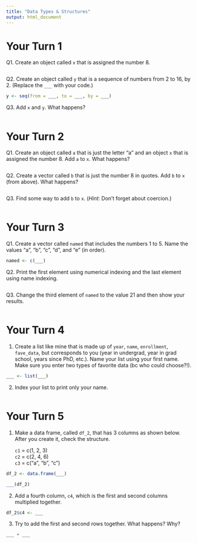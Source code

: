 ```yaml
---
title: "Data Types & Structures"
output: html_document
---
```


# Your Turn 1 

Q1. Create an object called `x` that is assigned the number 8. 

```r

```

Q2. Create an object called `y` that is a sequence of numbers from 2 to 16, by 2. (Replace the `___` with your code.)

```r
y <- seq(from = ___, to = ___, by = ___)
```

Q3. Add `x` and `y`. What happens? 

```r

```

# Your Turn 2

Q1. Create an object called `a` that is just the letter "a" and an object `x` that is assigned the number 8. Add `a` to `x`. What happens?

```r

```

Q2. Create a vector called `b` that is just the number 8 in quotes. Add `b` to `x` (from above). What happens?

```r

```


Q3. Find some way to add `b` to `x`. (*Hint*: Don't forget about coercion.)

```r

```

# Your Turn 3

Q1. Create a vector called `named` that includes the numbers 1 to 5. Name the values "a", "b", "c", "d", and "e" (in order). 

```r
named <- c(___)
```

Q2. Print the first element using numerical indexing and the last element using name indexing.

```r

```

Q3. Change the  third element of `named` to the value 21 and then show your results.

```r

```

# Your Turn 4

1. Create a list like mine that is made up of `year`, `name`, `enrollment`, `fave_data`, but corresponds to you (year in undergrad, year in grad school, years since PhD, etc.). Name your list using your first name. Make sure you enter two types of favorite data (bc who could choose?!). 

```r
___ <- list(___)
```


2. Index your list to print only your name.

```r

```

# Your Turn 5

1. Make a data frame, called `df_2`, that has 3 columns as shown below. After you create it, check the structure.

    `c1` = c(1, 2, 3) <br>
    `c2` = c(2, 4, 6) <br>
    `c3` = c("a", "b", "c")

```r
df_2 <- data.frame(___)

___(df_2)
```

2. Add a fourth column, `c4`, which is the first and second columns multiplied together.

```r
df_2$c4 <- ___
```

3. Try to add the first and second rows together. What happens? Why?

```r
___ + ___
```

